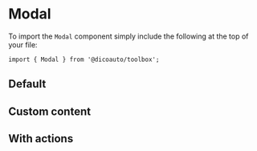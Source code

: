 
<Meta of={ModalStories} />

# Modal

To import the `Modal` component simply include the following at the top of your file:

```
import { Modal } from '@dicoauto/toolbox';
```

## Default

<Canvas of={ModalStories.Default} />

## Custom content

<Canvas of={ModalStories.CustomContent} />

## With actions

<Canvas of={ModalStories.WithActions} />
